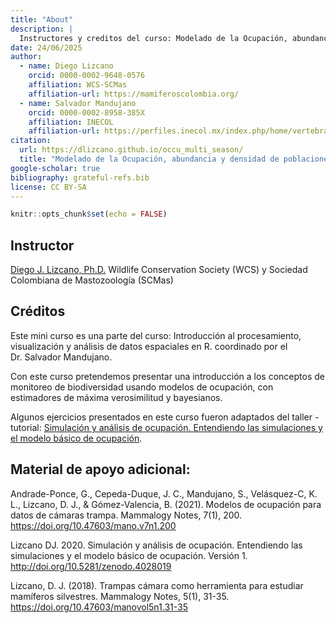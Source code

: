 ```yaml
---
title: "About"
description: |
  Instructores y creditos del curso: Modelado de la Ocupación, abundancia y densidad de poblaciones: enfoque frecuentista y bayesiano en R.
date: 24/06/2025
author: 
  - name: Diego Lizcano
    orcid: 0000-0002-9648-0576
    affiliation: WCS-SCMas
    affiliation-url: https://mamiferoscolombia.org/
  - name: Salvador Mandujano
    orcid: 0000-0002-8958-385X
    affiliation: INECOL
    affiliation-url: https://perfiles.inecol.mx/index.php/home/vertebrados/salvador-mandujano-rodriguez/
citation: 
  url: https://dlizcano.github.io/occu_multi_season/
  title: "Modelado de la Ocupación, abundancia y densidad de poblaciones: enfoque frecuentista y bayesiano en R. Modelo de ocupación de multiples temporadas"
google-scholar: true
bibliography: grateful-refs.bib
license: CC BY-SA
---
```


```r
knitr::opts_chunk$set(echo = FALSE)
```

## Instructor

[Diego J. Lizcano, Ph.D.](http://dlizcano.github.io/)  Wildlife Conservation Society (WCS) y Sociedad Colombiana de Mastozoología (SCMas)


## Créditos

Este mini curso es una parte del curso: Introducción al procesamiento, visualización y análisis de datos espaciales en R. coordinado por el Dr. Salvador Mandujano.

Con este curso pretendemos presentar una introducción a los conceptos de monitoreo de biodiversidad usando modelos de ocupación, con estimadores de máxima verosimilitud y bayesianos.

Algunos ejercicios presentados en este curso fueron adaptados del taller - tutorial: [Simulación y análisis de ocupación. Entendiendo las simulaciones y el modelo básico de ocupación](https://dlizcano.github.io/IntroOccuBook/).  

## Material de apoyo adicional:

Andrade-Ponce, G., Cepeda-Duque, J. C., Mandujano, S., Velásquez-C, K. L., Lizcano, D. J., & Gómez-Valencia, B. (2021). Modelos de ocupación para datos de cámaras trampa. Mammalogy Notes, 7(1), 200. [https://doi.org/10.47603/mano.v7n1.200](https://doi.org/10.47603/mano.v7n1.200)

Lizcano DJ. 2020. Simulación y análisis de ocupación. Entendiendo las simulaciones y el modelo básico de ocupación. Versión 1. [http://doi.org/10.5281/zenodo.4028019](http://doi.org/10.5281/zenodo.4028019)

Lizcano, D. J. (2018). Trampas cámara como herramienta para estudiar mamíferos silvestres. Mammalogy Notes, 5(1), 31-35. [https://doi.org/10.47603/manovol5n1.31-35](https://doi.org/10.47603/manovol5n1.31-35])




